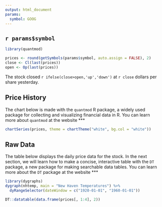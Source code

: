 ```yaml
---
output: html_document
params:
  symbol: GOOG
---
```

  
## `r params$symbol`

```r

library(quantmod)

prices <- round(getSymbols(params$symbol, auto.assign = FALSE), 2)
close <- Cl(last(prices))
open <- Op(last(prices))
```

The stock closed `r ifelse(close>open,'up','down')` at `r close` dollars per share yesterday.

## Price History

The chart below is made with the `quantmod` R package, a widely used package for collecting and visualizing financial data in R. You can learn more about `quantmod` at the website 
***
  
```r
chartSeries(prices, theme = chartTheme("white", bg.col = "white"))
```

## Raw Data

The table below displays the daily price data for the stock. In the next section, we will learn how to make a concise, interactive table with the `DT` package, a new package for making searchable data tables. You can learn more about the `DT` package at the website 
***
```r
library(dygraphs)
dygraph(nhtemp, main = "New Haven Temperatures") %>% 
  dyRangeSelector(dateWindow = c("1920-01-01", "1960-01-01"))
```

```r
DT::datatable(data.frame(prices[, 1:4], 2))
```

